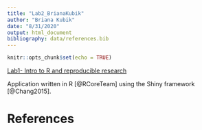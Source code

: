 ```yaml
---
title: "Lab2_BrianaKubik"
author: "Briana Kubik"
date: "8/31/2020"
output: html_document
bibliography: data/references.bib
---
```


```r
knitr::opts_chunk$set(echo = TRUE)
```


[Lab1- Intro to R and reproducible research](Lab1_BrianaKubik.html)

Application written in R [@RCoreTeam] using the Shiny framework [@Chang2015].

# References

